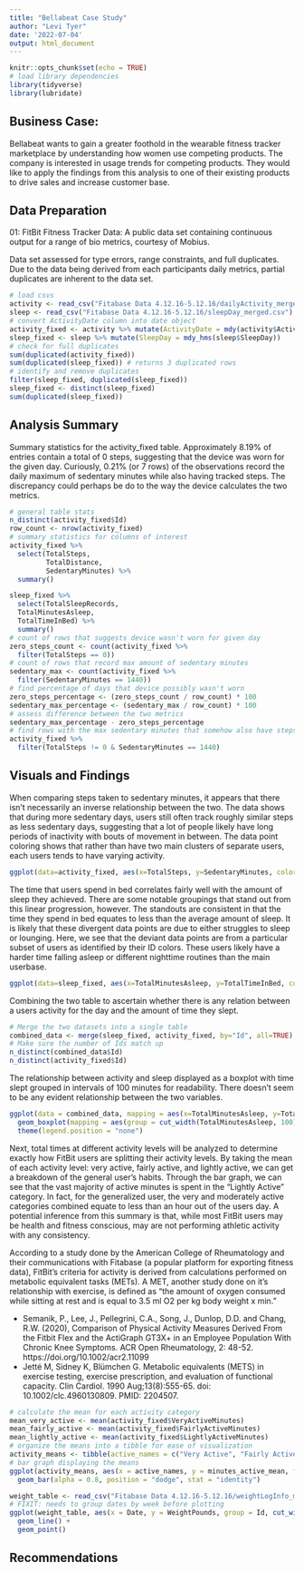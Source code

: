 ```yaml
---
title: "Bellabeat Case Study"
author: "Levi Tyer"
date: '2022-07-04'
output: html_document
---
```


```r
knitr::opts_chunk$set(echo = TRUE)
# load library dependencies
library(tidyverse)
library(lubridate)
```

## Business Case:

  Bellabeat wants to gain a greater foothold in the wearable fitness tracker
marketplace by understanding how women use competing products. The company is interested in usage trends for competing products. They would like to apply the findings from this analysis to one of their existing products to drive sales and increase customer base.


## Data Preparation

  01: FitBit Fitness Tracker Data: A public data set containing continuous
output for a range of bio metrics, courtesy of Mobius.

  Data set assessed for type errors, range constraints, and full duplicates. Due to the data being derived from each participants daily metrics, partial duplicates are inherent to the data set.

```r
# load csvs
activity <- read_csv("Fitabase Data 4.12.16-5.12.16/dailyActivity_merged.csv")
sleep <- read_csv("Fitabase Data 4.12.16-5.12.16/sleepDay_merged.csv")
# convert ActivityDate column into date object
activity_fixed <- activity %>% mutate(ActivityDate = mdy(activity$ActivityDate))
sleep_fixed <- sleep %>% mutate(SleepDay = mdy_hms(sleep$SleepDay))
# check for full duplicates
sum(duplicated(activity_fixed))
sum(duplicated(sleep_fixed)) # returns 3 duplicated rows
# identify and remove duplicates
filter(sleep_fixed, duplicated(sleep_fixed))
sleep_fixed <- distinct(sleep_fixed)
sum(duplicated(sleep_fixed))
```

## Analysis Summary
  Summary statistics for the activity_fixed table. Approximately 8.19% of entries contain a total of 0 steps, suggesting that the device was worn for the given day. Curiously, 0.21% (or 7 rows) of the observations record the daily maximum of sedentary minutes while also having tracked steps. The discrepancy could perhaps be do to the way the device calculates the two metrics.
  
```r
# general table stats
n_distinct(activity_fixed$Id)
row_count <- nrow(activity_fixed)
# summary statistics for columns of interest
activity_fixed %>%
  select(TotalSteps,
         TotalDistance,
         SedentaryMinutes) %>%
  summary()

sleep_fixed %>%  
  select(TotalSleepRecords,
  TotalMinutesAsleep,
  TotalTimeInBed) %>%
  summary()
# count of rows that suggests device wasn't worn for given day
zero_steps_count <- count(activity_fixed %>%
  filter(TotalSteps == 0))
# count of rows that record max amount of sedentary minutes
sedentary_max <- count(activity_fixed %>%
  filter(SedentaryMinutes == 1440))
# find percentage of days that device possibly wasn't worn
zero_steps_percentage <- (zero_steps_count / row_count) * 100
sedentary_max_percentage <- (sedentary_max / row_count) * 100
# assess difference between the two metrics
sedentary_max_percentage - zero_steps_percentage
# find rows with the max sedentary minutes that somehow also have steps
activity_fixed %>%
  filter(TotalSteps != 0 & SedentaryMinutes == 1440)
```


## Visuals and Findings
When comparing steps taken to sedentary minutes, it appears that there isn't necessarily an inverse relationship between the two. The data shows that during more sedentary days, users still often track roughly similar steps as less sedentary days, suggesting that a lot of people likely have long periods of inactivity with bouts of movement in between. The data point coloring shows that rather than have two main clusters of separate users, each users tends to have varying activity.

```r
ggplot(data=activity_fixed, aes(x=TotalSteps, y=SedentaryMinutes, color=Id)) + geom_point() 
```

The time that users spend in bed correlates fairly well with the amount of sleep they achieved. There are some notable groupings that stand out from this linear progression, however. The standouts are consistent in that the time they spend in bed equates to less than the average amount of sleep. It is likely that these divergent data points are due to either struggles to sleep or lounging. Here, we see that the deviant data points are from a particular subset of users as identified by their ID colors. These users likely have a harder time falling asleep or different nighttime routines than the main userbase.

```r
ggplot(data=sleep_fixed, aes(x=TotalMinutesAsleep, y=TotalTimeInBed, color=Id)) + geom_point()
```

Combining the two table to ascertain whether there is any relation between a users activity for the day and the amount of time they slept.
```r
# Merge the two datasets into a single table
combined_data <- merge(sleep_fixed, activity_fixed, by="Id", all=TRUE)
# Make sure the number of Ids match up
n_distinct(combined_data$Id)
n_distinct(activity_fixed$Id)
```
The relationship between activity and sleep displayed as a boxplot with time slept grouped in intervals of 100 minutes for readability. There doesn't seem to be any evident relationship between the two variables.
```r
ggplot(data = combined_data, mapping = aes(x=TotalMinutesAsleep, y=TotalSteps)) +
  geom_boxplot(mapping = aes(group = cut_width(TotalMinutesAsleep, 100), color = "red", fill = "orange", alpha = 0.2), na.rm = TRUE) +
  theme(legend.position = "none")
```

  Next, total times at different activity levels will be analyzed to determine exactly how FitBit users are splitting their activity levels. By taking the mean of each activity level: very active, fairly active, and lightly active, we can get a breakdown of the general user's habits. Through the bar graph, we can see that the vast majority of active minutes is spent in the "Lightly Active" category. In fact, for the generalized user, the very and moderately active categories combined equate to less than an hour out of the users day. A potential inference from this summary is that, while most FitBit users may be health and fitness conscious, may are not performing athletic activity with any consistency.
  
  According to a study done by the American College of Rheumatology and their communications with Fitabase (a popular platform for exporting fitness data), FitBit's criteria for activity is derived from calculations performed on metabolic equivalent tasks (METs). A MET, another study done on it's relationship with exercise, is defined as "the amount of oxygen consumed while sitting at rest and is equal to 3.5 ml O2 per kg body weight x min."
  
  * Semanik, P., Lee, J., Pellegrini, C.A., Song, J., Dunlop, D.D. and Chang, R.W. (2020), Comparison of Physical Activity Measures Derived From the Fitbit Flex and the ActiGraph GT3X+ in an Employee Population With Chronic Knee Symptoms. ACR Open Rheumatology, 2: 48-52. https://doi.org/10.1002/acr2.11099
  * Jetté M, Sidney K, Blümchen G. Metabolic equivalents (METS) in exercise testing, exercise prescription, and evaluation of functional capacity. Clin Cardiol. 1990 Aug;13(8):555-65. doi: 10.1002/clc.4960130809. PMID: 2204507.

```r
# calculate the mean for each activity category
mean_very_active <- mean(activity_fixed$VeryActiveMinutes)
mean_fairly_active <- mean(activity_fixed$FairlyActiveMinutes)
mean_lightly_active <- mean(activity_fixed$LightlyActiveMinutes)
# organize the means into a tibble for ease of visualization
activity_means <- tibble(active_names = c("Very Active", "Fairly Active", "Lightly Active"), minutes_active_mean = c(mean_very_active, mean_fairly_active, mean_lightly_active))
# bar graph displaying the means
ggplot(activity_means, aes(x = active_names, y = minutes_active_mean, fill = active_names)) +
  geom_bar(alpha = 0.8, position = "dodge", stat = "identity")
```

```r
weight_table <- read_csv("Fitabase Data 4.12.16-5.12.16/weightLogInfo_merged.csv")
# FIXIT: needs to group dates by week before plotting
ggplot(weight_table, aes(x = Date, y = WeightPounds, group = Id, cut_width(Date, 7))) +
  geom_line() +
  geom_point()
```


## Recommendations